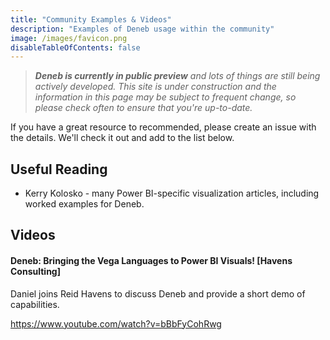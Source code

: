 ```yaml
---
title: "Community Examples & Videos"
description: "Examples of Deneb usage within the community"
image: /images/favicon.png
disableTableOfContents: false
---
```



> _**Deneb is currently in public preview** and lots of things are still being actively developed. This site is under construction and the information in this page may be subject to frequent change, so please check often to ensure that you're up-to-date._

If you have a great resource to recommended, please <OutboundLink href="https://github.com/deneb-viz/deneb-viz.github.io/issues/new" target="_blank">create an issue with the details</OutboundLink>. We'll check it out and add to the list below.

## Useful Reading

-   <OutboundLink href="https://kerrykolosko.com/" target="_blank">
        Kerry Kolosko
    </OutboundLink> - many Power BI-specific visualization articles, including worked
    examples for Deneb.

## Videos

#### Deneb: Bringing the Vega Languages to Power BI Visuals! [Havens Consulting]

Daniel joins Reid Havens to discuss Deneb and provide a short demo of capabilities.

https://www.youtube.com/watch?v=bBbFyCohRwg
